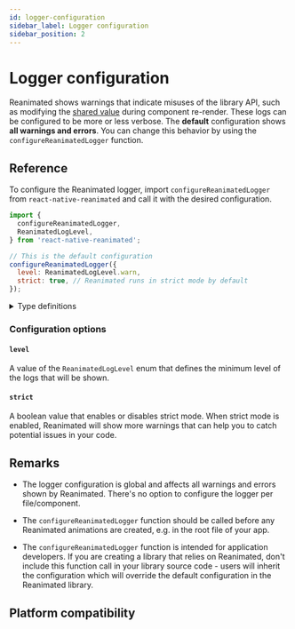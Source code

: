 ```yaml
---
id: logger-configuration
sidebar_label: Logger configuration
sidebar_position: 2
---
```


# Logger configuration

Reanimated shows warnings that indicate misuses of the library API, such as modifying the [shared value](/docs/fundamentals/glossary#shared-value) during component re-render. These logs can be configured to be more or less verbose. The **default** configuration shows **all warnings and errors**. You can change this behavior by using the `configureReanimatedLogger` function.

## Reference

To configure the Reanimated logger, import `configureReanimatedLogger` from `react-native-reanimated` and call it with the desired configuration.

```js
import {
  configureReanimatedLogger,
  ReanimatedLogLevel,
} from 'react-native-reanimated';

// This is the default configuration
configureReanimatedLogger({
  level: ReanimatedLogLevel.warn,
  strict: true, // Reanimated runs in strict mode by default
});
```

<details>
<summary>Type definitions</summary>

```typescript
function configureReanimatedLogger(config: LoggerConfig): void;

type LoggerConfig = {
  level?: ReanimatedLogLevel;
  strict?: boolean;
};

enum ReanimatedLogLevel {
  warn = 1,
  error = 2,
}
```

</details>

### Configuration options

#### `level`

A value of the `ReanimatedLogLevel` enum that defines the minimum level of the logs that will be shown.

#### `strict`

A boolean value that enables or disables strict mode. When strict mode is enabled, Reanimated will show more warnings that can help you to catch potential issues in your code.

## Remarks

- The logger configuration is global and affects all warnings and errors shown by Reanimated. There's no option to configure the logger per file/component.

- The `configureReanimatedLogger` function should be called before any Reanimated animations are created, e.g. in the root file of your app.

- The `configureReanimatedLogger` function is intended for application developers. If you are creating a library that relies on Reanimated, don't include this function call in your library source code - users will inherit the configuration which will override the default configuration in the Reanimated library.

## Platform compatibility

<PlatformCompatibility android ios web />
